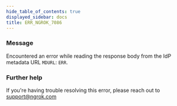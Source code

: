 ```yaml
---
hide_table_of_contents: true
displayed_sidebar: docs
title: ERR_NGROK_7086
---
```




### Message

Encountered an error while reading the response body from the IdP metadata URL `MDURL`: `ERR`.

<ErrorDetails error="err_ngrok_7086" />

### Further help

If you're having trouble resolving this error, please reach out to [support@ngrok.com](mailto:support@ngrok.com?subject=Help%20with%20ERR_NGROK_7086)

